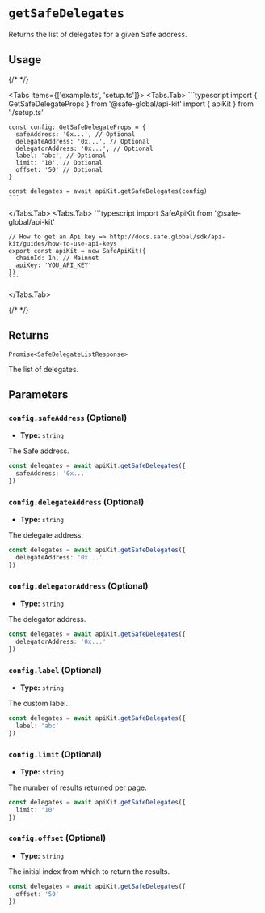 
# `getSafeDelegates`

Returns the list of delegates for a given Safe address.

## Usage

{/* <!-- vale off --> */}

<Tabs items={['example.ts', 'setup.ts']}>
  <Tabs.Tab>
    ```typescript
    import { GetSafeDelegateProps } from '@safe-global/api-kit'
    import { apiKit } from './setup.ts'

    const config: GetSafeDelegateProps = {
      safeAddress: '0x...', // Optional
      delegateAddress: '0x...', // Optional
      delegatorAddress: '0x...', // Optional
      label: 'abc', // Optional
      limit: '10', // Optional
      offset: '50' // Optional
    }

    const delegates = await apiKit.getSafeDelegates(config)
    ```
  </Tabs.Tab>
  <Tabs.Tab>
    ```typescript
    import SafeApiKit from '@safe-global/api-kit'

    // How to get an Api key => http://docs.safe.global/sdk/api-kit/guides/how-to-use-api-keys
    export const apiKit = new SafeApiKit({
      chainId: 1n, // Mainnet
      apiKey: 'YOU_API_KEY'
    })
    ```
  </Tabs.Tab>
</Tabs>

{/* <!-- vale on --> */}

## Returns

`Promise<SafeDelegateListResponse>`

The list of delegates.

## Parameters

### `config.safeAddress` (Optional)

- **Type:** `string`

The Safe address.

```typescript focus=2
const delegates = await apiKit.getSafeDelegates({
  safeAddress: '0x...'
})
```

### `config.delegateAddress` (Optional)

- **Type:** `string`

The delegate address.

```typescript focus=2
const delegates = await apiKit.getSafeDelegates({
  delegateAddress: '0x...'
})
```

### `config.delegatorAddress` (Optional)

- **Type:** `string`

The delegator address.

```typescript focus=2
const delegates = await apiKit.getSafeDelegates({
  delegatorAddress: '0x...'
})
```

### `config.label` (Optional)

- **Type:** `string`

The custom label.

```typescript focus=2
const delegates = await apiKit.getSafeDelegates({
  label: 'abc'
})
```

### `config.limit` (Optional)

- **Type:** `string`

The number of results returned per page.

```typescript focus=2
const delegates = await apiKit.getSafeDelegates({
  limit: '10'
})
```

### `config.offset` (Optional)

- **Type:** `string`

The initial index from which to return the results.

```typescript focus=2
const delegates = await apiKit.getSafeDelegates({
  offset: '50'
})
```
